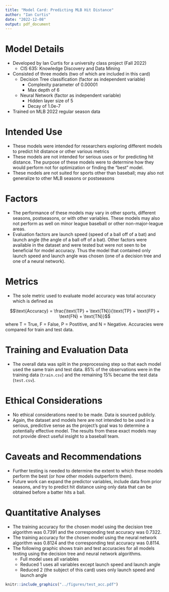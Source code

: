```yaml
---
title: "Model Card: Predicting MLB Hit Distance"
author: "Ian Curtis"
date: "2022-12-08"
output: pdf_document
---
```


# Model Details

* Developed by Ian Curtis for a university class project (Fall 2022)
  * CIS 635: Knowledge Discovery and Data Mining
* Consisted of three models (two of which are included in this card)
  * Decision Tree classification (factor as independent variable)
    * Complexity parameter of 0.00001
    * Max depth of 6
  * Neural Network (factor as independent variable)
    * Hidden layer size of 5
    * Decay of 1.0e-7
* Trained on MLB 2022 regular season data

# Intended Use

*	These models were intended for researchers exploring different models to predict hit distance or other various metrics
*	These models are not intended for serious uses or for predicting hit distance. The purpose of these models were to determine how they would perform not for optimization or finding the “best” model.
*	These models are not suited for sports other than baseball; may also not generalize to other MLB seasons or postseasons

# Factors

*	The performance of these models may vary in other sports, different seasons, postseasons, or with other variables. These models may also not perform as well on minor league baseball or other non-major-league areas.
*	Evaluation factors are launch speed (speed of a ball off of a bat) and launch angle (the angle of a ball off of a bat). Other factors were available in the dataset and were tested but were not seen to be beneficial for model accuracy. Thus the model that contained only launch speed and launch angle was chosen (one of a decision tree and one of a neural network).

# Metrics

*	The sole metric used to evaluate model accuracy was total accuracy which is defined as 

$$\text{Accuracy} = \frac{\text{TP} + \text{TN}}{\text{TP} + \text{FP} + \text{FN} + \text{TN}}$$
where T = True, F = False, P = Postitive, and N = Negative. Accuracies were compared for train and test data.

# Training and Evaluation Data

*	The overall data was split in the preprocessing step so that each model used the same train and test data. 85% of the observations were in the training data (`train.csv`) and the remaining 15% became the test data (`test.csv`).

# Ethical Considerations

*	No ethical considerations need to be made. Data is sourced publicly.
*	Again, the dataset and models here are not intended to be used in a serious, predictive sense as the project’s goal was to determine a potentially effective model. The results from these exact models may not provide direct useful insight to a baseball team.

# Caveats and Recommendations

*	Further testing is needed to determine the extent to which these models perform the best (or how other models outperform them). 
*	Future work can expand the predictor variables, include data from prior seasons, and try to predict hit distance using only data that can be obtained before a batter hits a ball.

# Quantitative Analyses

* The training accuracy for the chosen model using the decision tree algorithm was 0.7391 and the corresponding test accuracy was 0.7322.
* The training accuracy for the chosen model using the neural network algorithm was 0.8124 and the corresponding test accuracy was 0.8114.
* The following graphic shows train and test accuracies for all models testing using the decision tree and neural network algorithms.
  * Full model uses all variables
  * Reduced 1 uses all variables except launch speed and launch angle
  * Reduced 2 (the subject of this card) uses only launch speed and launch angle

```r
knitr::include_graphics("../figures/test_acc.pdf")
```
